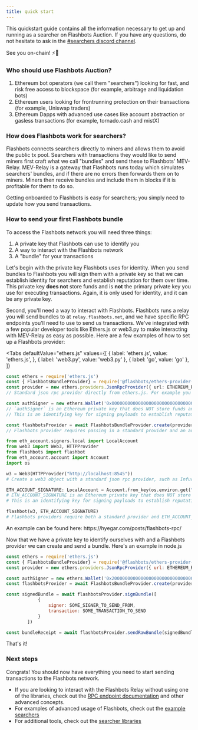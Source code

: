 ```yaml
---
title: quick start
---
```




This quickstart guide contains all the information necessary to get up and running as a searcher on Flashbots Auction. If you have any questions, do not hesitate to ask in the [#searchers discord channel](https://discord.gg/GezzK33W).

See you on-chain! ⚡🤖

### Who should use Flashbots Auction?
1. Ethereum bot operators (we call them "searchers") looking for fast, and risk free access to blockspace (for example, arbitrage and liquidation bots)
2. Ethereum users looking for frontrunning protection on their transactions (for example, Uniswap traders)
3. Ethereum Dapps with advanced use cases like account abstraction or gasless transactions (for example, tornado.cash and mistX)

### How does Flashbots work for searchers?
Flashbots connects searchers directly to miners and allows them to avoid the public tx pool. Searchers with transactions they would like to send miners first craft what we call "bundles" and send these to Flashbots' MEV-Relay. MEV-Relay is a gateway that Flashbots runs today which simulates searchers' bundles, and if there are no errors then forwards them on to miners. Miners then receive bundles and include them in blocks if it is profitable for them to do so.

Getting onboarded to Flashbots is easy for searchers; you simply need to update how you send transactions.

### How to send your first Flashbots bundle
To access the Flashbots network you will need three things:
1. A private key that Flashbots can use to identify you
2. A way to interact with the Flashbots network
3. A "bundle" for your transactions

Let's begin with the private key Flashbots uses for identity. When you send bundles to Flashbots you will sign them with a private key so that we can establish identity for searchers and establish reputation for them over time. This private key **does not** store funds and is **not** the primary private key you use for executing transactions. Again, it is only used for identity, and it can be any private key.

Second, you'll need a way to interact with Flashbots. Flashbots runs a relay you will send bundles to at `relay.flashbots.net`, and we have specific RPC endpoints you'll need to use to send us transactions. We've integrated with a few popular developer tools like Ethers.js or web3.py to make interacting with MEV-Relay as easy as possible. Here are a few examples of how to set up a Flashbots provider:

<Tabs
  defaultValue="ethers.js"
  values={[
    { label: 'ethers.js', value: 'ethers.js', },
    { label: 'web3.py', value: 'web3.py' },
    { label: 'go', value: 'go' },
  ]}
>
<TabItem value="ethers.js">

```ts
const ethers = require('ethers.js')
const { FlashbotsBundleProvider} = require('@flashbots/ethers-provider-bundle')
const provider = new ethers.providers.JsonRpcProvider({ url: ETHEREUM_RPC_URL })
// Standard json rpc provider directly from ethers.js. For example you can use Infura, Alchemy, or your own node.

const authSigner = new ethers.Wallet('0x0000000000000000000000000000000000000000000000000000000000000000')
// `authSigner` is an Ethereum private key that does NOT store funds and is NOT your bot's primary key.
// This is an identifying key for signing payloads to establish reputation and whitelisting

const flashbotsProvider = await FlashbotsBundleProvider.create(provider, authSigner)
// Flashbots provider requires passing in a standard provider and an auth signer
```

</TabItem>
<TabItem value="web3.py">

```python
from eth_account.signers.local import LocalAccount
from web3 import Web3, HTTPProvider
from flashbots import flashbot
from eth_account.account import Account
import os

w3 = Web3(HTTPProvider("http://localhost:8545"))
# Create a web3 object with a standard json rpc provider, such as Infura, Alchemy, or your own node.

ETH_ACCOUNT_SIGNATURE: LocalAccount = Account.from_key(os.environ.get("ETH_SIGNATURE_KEY"))
# ETH_ACCOUNT_SIGNATURE is an Ethereum private key that does NOT store funds and is NOT your bot's primary key.
# This is an identifying key for signing payloads to establish reputation and whitelisting

flashbot(w3, ETH_ACCOUNT_SIGNATURE)
# Flashbots providers require both a standard provider and ETH_ACCOUNT_SIGNATURE (to establish reputation)
```

</TabItem>
<TabItem value="go">
An example can be found here: https://hyegar.com/posts/flashbots-rpc/
</TabItem>
</Tabs>

Now that we have a private key to identify ourselves with and a Flashbots provider we can create and send a bundle. Here's an example in node.js

```js
const ethers = require('ethers.js')
const { FlashbotsBundleProvider} = require('@flashbots/ethers-provider-bundle')
const provider = new ethers.providers.JsonRpcProvider({ url: ETHEREUM_RPC_URL })

const authSigner = new ethers.Wallet('0x2000000000000000000000000000000000000000000000000000000000000000')
const flashbotsProvider = await FlashbotsBundleProvider.create(provider, authSigner)

const signedBundle = await flashbotsProvider.signBundle([
            {
                signer: SOME_SIGNER_TO_SEND_FROM,
                transaction: SOME_TRANSACTION_TO_SEND
            }
        ])

const bundleReceipt = await flashbotsProvider.sendRawBundle(signedBundle, TARGET_BLOCK_NUMBER)
```

That's it!

### Next steps

Congrats! You should now have everything you need to start sending transactions to the Flashbots network.

- If you are looking to interact with the Flashbots Relay without using one of the libraries, check out the [RPC endpoint documentation](/flashbots-auction/searchers/advanced/rpc-endpoint) and other advanced concepts.
- For examples of advanced usage of Flashbots, check out the [example searchers](/flashbots-auction/searchers/example-searchers/simple-arbitrage-bot)
- For additional tools, check out the [searcher libraries](/flashbots-auction/searchers/libraries/ethers-js-provider)
